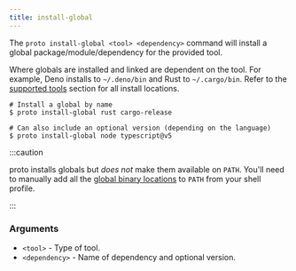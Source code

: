 ```yaml
---
title: install-global
---
```


The `proto install-global <tool> <dependency>` command will install a global
package/module/dependency for the provided tool.

Where globals are installed and linked are dependent on the tool. For example, Deno installs to
`~/.deno/bin` and Rust to `~/.cargo/bin`. Refer to the [supported tools](../tools) section for all
install locations.

```shell
# Install a global by name
$ proto install-global rust cargo-release

# Can also include an optional version (depending on the language)
$ proto install-global node typescript@v5
```

:::caution

proto installs globals but _does not_ make them available on `PATH`. You'll need to manually add all
the [global binary locations](../tools) to `PATH` from your shell profile.

:::

### Arguments

- `<tool>` - Type of tool.
- `<dependency>` - Name of dependency and optional version.
